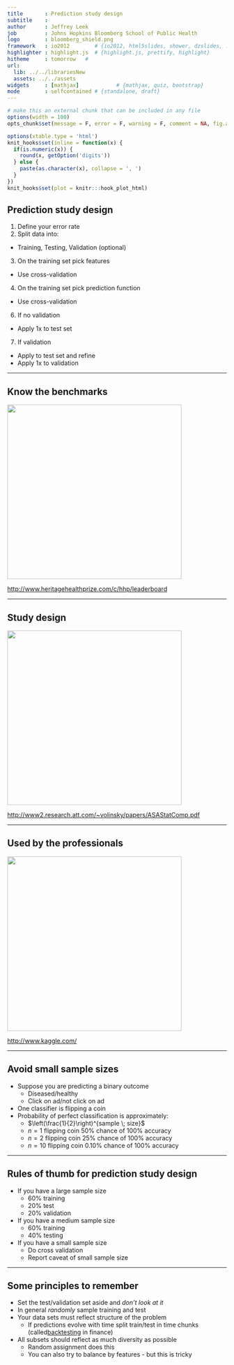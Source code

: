 ```yaml
---
title       : Prediction study design
subtitle    : 
author      : Jeffrey Leek
job         : Johns Hopkins Bloomberg School of Public Health
logo        : bloomberg_shield.png
framework   : io2012        # {io2012, html5slides, shower, dzslides, ...}
highlighter : highlight.js  # {highlight.js, prettify, highlight}
hitheme     : tomorrow   # 
url:
  lib: ../../librariesNew
  assets: ../../assets
widgets     : [mathjax]            # {mathjax, quiz, bootstrap}
mode        : selfcontained # {standalone, draft}
---
```



```r
# make this an external chunk that can be included in any file
options(width = 100)
opts_chunk$set(message = F, error = F, warning = F, comment = NA, fig.align = 'center', dpi = 100, tidy = F, cache.path = '.cache/', fig.path = 'fig/')

options(xtable.type = 'html')
knit_hooks$set(inline = function(x) {
  if(is.numeric(x)) {
    round(x, getOption('digits'))
  } else {
    paste(as.character(x), collapse = ', ')
  }
})
knit_hooks$set(plot = knitr:::hook_plot_html)
```

## Prediction study design

1. Define your error rate
2. Split data into:
  * Training, Testing, Validation (optional)
3. On the training set pick features
  * Use cross-validation
4. On the training set pick prediction function
  * Use cross-validation
6. If no validation 
  * Apply 1x to test set
7. If validation
  * Apply to test set and refine
  * Apply 1x to validation 


---

## Know the benchmarks

<img class=center src=../../assets/img/08_PredictionAndMachineLearning/benchmark.png height=400>

[http://www.heritagehealthprize.com/c/hhp/leaderboard](http://www.heritagehealthprize.com/c/hhp/leaderboard)


---

## Study design

<img class=center src=../../assets/img/08_PredictionAndMachineLearning/studyDesign.png height=400>


[http://www2.research.att.com/~volinsky/papers/ASAStatComp.pdf](http://www2.research.att.com/~volinsky/papers/ASAStatComp.pdf)

---

## Used by the professionals

<img class=center src=../../assets/img/08_PredictionAndMachineLearning/kagglefront.png height=400>

[http://www.kaggle.com/](http://www.kaggle.com/)

---

## Avoid small sample sizes

* Suppose you are predicting a binary outcome 
  * Diseased/healthy
  * Click on ad/not click on ad 
* One classifier is flipping a coin
* Probability of perfect classification is approximately:
  * $\left(\frac{1}{2}\right)^{sample \; size}$
  * $n = 1$ flipping coin 50% chance of 100% accuracy
  * $n = 2$ flipping coin 25% chance of 100% accuracy
  * $n = 10$ flipping coin 0.10% chance of 100% accuracy

---

## Rules of thumb for prediction study design

* If you have a large sample size
  * 60% training
  * 20% test
  * 20% validation
* If you have a medium sample size
  * 60% training
  * 40% testing
* If you have a small sample size
  * Do cross validation
  * Report caveat of small sample size

---

## Some principles to remember

* Set the test/validation set aside and _don't look at it_
* In general _randomly_ sample training and test
* Your data sets must reflect structure of the problem
  * If predictions evolve with time split train/test in time chunks (called[backtesting](http://en.wikipedia.org/wiki/Backtesting) in finance)
* All subsets should reflect as much diversity as possible
  * Random assignment does this
  * You can also try to balance by features - but this is tricky





